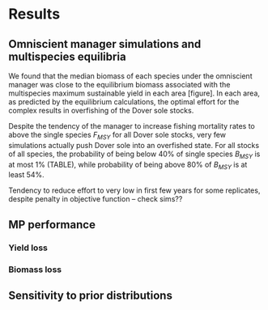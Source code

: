 # Results

## Omniscient manager simulations and multispecies equilibria

We found that the median biomass of each species 
under the omniscient manager was close to the equilibrium 
biomass associated with the multispecies maximum 
sustainable yield in each area [figure]. In each area, as 
predicted by the equilibrium calculations, the optimal effort 
for the complex results in overfishing of the Dover sole
stocks.

Despite the tendency of the manager to increase fishing
mortality rates to above the single species $F_{MSY}$
for all Dover sole stocks, very few simulations actually push 
Dover sole into an overfished state. For all stocks of all 
species, the probability of being below 40% of single species
$B_{MSY}$ is at most 1% (TABLE), while probability of being
above 80% of $B_{MSY}$ is at least 54%. 

Tendency to reduce effort to very low in first few years
for some replicates, despite penalty in objective 
function -- check sims??


## MP performance


### Yield loss


### Biomass loss



## Sensitivity to prior distributions
